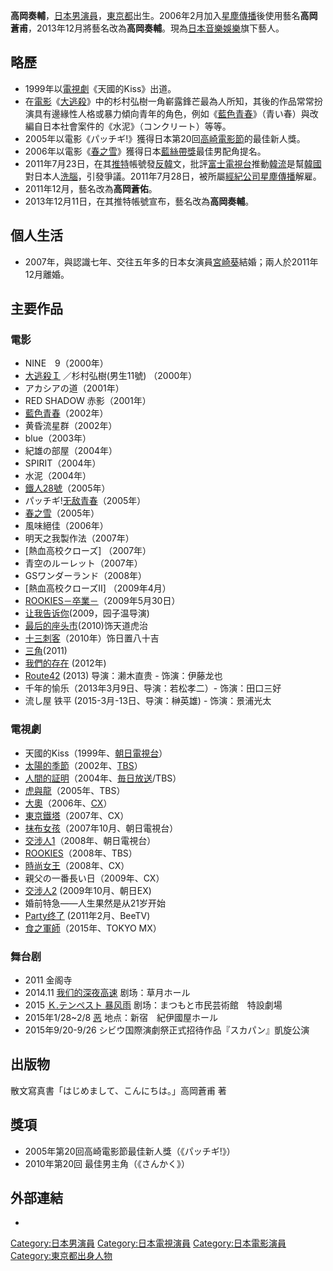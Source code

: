 {{noteTA
|G1=JP Show}}
{{藝人
| 姓名 = 高岡 奏輔
| 類型 = 男演員
| 圖片 =
| 圖片尺寸 =
| 圖片簡介 =
| 綽號 =
| 國籍 ={{JPN}}
| 出生日期 = {{birth date and age|1982|2|8}}
| 出生地點 = {{JPN}}[[東京都|東京都]]
| 教育程度 =
| 代表作 =
| 配偶 = [[宮崎葵|宮崎葵]]（2007年—2011年）
| 活躍年代 = 1999年至今
| 唱片公司 =
| 經紀公司 = [[日本音樂娛樂|日本音樂娛樂]]
| 網站 = 
| 相關團體 =
| 獎項 =
| IMDb = 0847358
}}
{{japanese|japanese=高岡 奏輔|kana=たかおか そうすけ|romaji=Takaoka Sōsuke}}
'''高岡奏輔'''{{BD|1982年|2月8日|catIdx=Takaoka Sōsuke}}，[[日本|日本]][[男演員|男演員]]，[[東京都|東京都]]出生。2006年2月加入[[星塵傳播|星塵傳播]]後使用藝名'''高岡蒼甫'''，2013年12月將藝名改為'''高岡奏輔'''。現為[[日本音樂娛樂|日本音樂娛樂]]旗下藝人。

== 略歷 ==
* 1999年以[[電視劇|電視劇]]《天國的Kiss》出道。
* 在[[電影|電影]]《[[大逃殺_(電影)|大逃殺]]》中的杉村弘樹一角嶄露鋒芒最為人所知，其後的作品常常扮演具有邊緣性人格或暴力傾向青年的角色，例如《[[藍色青春|藍色青春]]》（青い春）與改編自日本社會案件的《水泥》（コンクリート）等等。
* 2005年以電影《パッチギ!》獲得日本第20回[[高崎電影節|高崎電影節]]的最佳新人獎。
* 2006年以電影《[[春之雪|春之雪]]》獲得日本[[藍絲帶獎_(電影)|藍絲帶獎]]最佳男配角提名。
* 2011年7月23日，在其[[推特|推特]]帳號發[[反韓|反韓]]文，批評[[富士電視台|富士電視台]]推動[[韓流|韓流]]是幫[[韓國|韓國]]對日本人[[洗腦|洗腦]]，引發爭議。2011年7月28日，被所屬[[經紀公司|經紀公司]][[星塵傳播|星塵傳播]]解雇。
*2011年12月，藝名改為'''高岡蒼佑'''。
*2013年12月11日，在其推特帳號宣布，藝名改為'''高岡奏輔'''。

== 個人生活 ==
*2007年，與認識七年、交往五年多的日本女演員[[宮崎葵|宮崎葵]]結婚；兩人於2011年12月離婚。

== 主要作品 ==
=== 電影 ===
* NINE　9（2000年）
* [[大逃殺_(電影)|大逃殺Ｉ]] ／杉村弘樹(男生11號) （2000年）
* アカシアの道（2001年）
* RED SHADOW 赤影（2001年）
* [[藍色青春|藍色青春]]（2002年）
* 黄昏流星群（2002年）
* blue（2003年）
* 紀雄の部屋（2004年）
* SPIRIT（2004年）
* 水泥（2004年）
* [[鐵人28號|鐵人28號]]（2005年）
* パッチギ![[无敌青春|无敌青春]]（2005年）
* [[春之雪|春之雪]]（2005年）
* 風味絕佳（2006年）
* 明天之我製作法（2007年）
* [熱血高校クローズ] （2007年）
* 青空のルーレット（2007年）
* GSワンダーランド（2008年）
* [熱血高校クローズII] （2009年4月）
* [[ROOKIES#電影|ROOKIES－卒業－]]（2009年5月30日）
* [[让我告诉你|让我告诉你]](2009，园子温导演)
* [[最后的座头市|最后的座头市]](2010)饰天道虎治
* [[十三刺客_(2010年電影)|十三刺客]]（2010年）饰日置八十吉
* [[三角|三角]](2011)
* [[我們的存在_(電影)|我們的存在]] (2012年)
* [http://www.movie-route42.com/ Route42] (2013) 导演：濑木直贵 - 饰演：伊藤龙也
* 千年的愉乐（2013年3月9日、导演：若松孝二）- 饰演：田口三好
* 流し屋 铁平 (2015-3月-13日、导演：榊英雄) - 饰演：景浦光太

=== 電視劇 ===
* 天國的Kiss（1999年、[[朝日電視台|朝日電視台]]）
* [[太陽的季節|太陽的季節]]（2002年、[[TBS|TBS]]）
* [[人間的証明|人間的証明]]（2004年、[[毎日放送|毎日放送]]/TBS）
* [[虎與龍_(電視劇)|虎與龍]]（2005年、TBS）
* [[大奧_(電視劇)|大奧]]（2006年、[[富士电视台|CX]]）
* [[東京鐵塔：我的母親父親|東京鐵塔]]（2007年、CX）
* [[抹布女孩|抹布女孩]]（2007年10月、朝日電視台） 
* [[講數阿姐|交涉人1]]（2008年、朝日電視台）
* [[ROOKIES#電視劇|ROOKIES]]（2008年、TBS）
* [[Real_Clothes|時尚女王]]（2008年、CX）
* 親父の一番長い日（2009年、CX）
* [[講數阿姐|交涉人2]] (2009年10月、朝日EX)
* 婚前特急——人生果然是从21岁开始
* [http://ja.wikipedia.org/wiki/%E3%83%91%E3%83%BC%E3%83%86%E3%82%A3%E3%83%BC%E3%81%AF%E7%B5%82%E3%82%8F%E3%81%A3%E3%81%9F Party终了] (2011年2月、BeeTV)
* [[食之軍師|食之軍師]]（2015年、TOKYO MX）

=== 舞台剧 ===
* 2011 金阁寺
* 2014.11 [[我们的深夜高速|我们的深夜高速]] 剧场：草月ホール
* 2015 [[Ｋ.テンペスト_暴风雨|Ｋ.テンペスト 暴风雨]] 剧场：まつもと市民芸術館　特設劇場
* 2015年1/28~2/8 [[恶|恶]] 地点：新宿　紀伊國屋ホール
* 2015年9/20-9/26 シビウ国際演劇祭正式招待作品『スカパン』凱旋公演

== 出版物 ==
散文寫真書「はじめまして、こんにちは。」高岡蒼甫 著

== 獎項 ==
*2005年第20回高崎電影節最佳新人獎（《パッチギ!》）
*2010年第20回{{link-ja|日本電影專業大獎|日本映画プロフェッショナル大賞}} 最佳男主角（《さんかく》）

== 外部連結 ==
* {{IMDb name|0847358}}

{{DEFAULTSORT:Takaoka Sōsuke}}
[[Category:日本男演員|Category:日本男演員]]
[[Category:日本電視演員|Category:日本電視演員]]
[[Category:日本電影演員|Category:日本電影演員]]
[[Category:東京都出身人物|Category:東京都出身人物]]